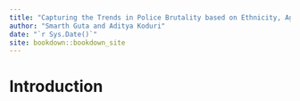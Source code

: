```yaml
--- 
title: "Capturing the Trends in Police Brutality based on Ethnicity, Age and Gender in NYC"
author: "Smarth Guta and Aditya Koduri"
date: "`r Sys.Date()`"
site: bookdown::bookdown_site
---
```


# Introduction

